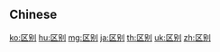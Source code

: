 {{also|区別|區別}}
==Chinese==
{{zh-see|區別}}

[[ko:区别]]
[[hu:区别]]
[[mg:区别]]
[[ja:区别]]
[[th:区别]]
[[uk:区别]]
[[zh:区别]]